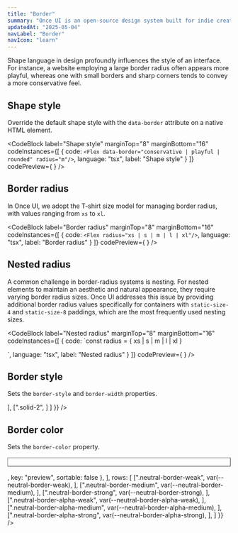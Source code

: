 ```yaml
---
title: "Border"
summary: "Once UI is an open-source design system built for indie creators, small teams, and startups to fuel the next generation of web applications."
updatedAt: "2025-05-04"
navLabel: "Border"
navIcon: "learn"
---
```





Shape language in design profoundly influences the style of an interface. For instance, a website employing a large border radius often appears more playful, whereas one with small borders and sharp corners tends to convey a more conservative feel.

## Shape style

Override the default shape style with the `data-border` attribute on a native HTML element.

<CodeBlock
  label="Shape style"
  marginTop="8"
  marginBottom="16"
  codeInstances={[
    {
      code: `<Flex data-border="conservative | playful | rounded" radius="m"/>`,
      language: "tsx",
      label: "Shape style"
    }
  ]}
  codePreview={
    <Flex fillWidth mobileDirection="column" gap="m">
      <Flex
        data-border="conservative"
        fillWidth
        height={4}
        shadow="m"
        background="neutral-strong"
        border="neutral-strong"
        radius="m"
      />
      <Flex
        data-border="playful"
        fillWidth
        height={4}
        shadow="m"
        background="neutral-strong"
        border="neutral-strong"
        radius="m"
      />
      <Flex
        data-border="rounded"
        fillWidth
        height={4}
        shadow="m"
        background="neutral-strong"
        border="neutral-strong"
        radius="m"
      />
    </Flex>
  }
/>

## Border radius

In Once UI, we adopt the T-shirt size model for managing border radius, with values ranging from `xs` to `xl`.

<CodeBlock
  label="Border radius"
  marginTop="8"
  marginBottom="16"
  codeInstances={[
    {
      code: `<Flex radius="xs | s | m | l | xl"/>`,
      language: "tsx",
      label: "Border radius"
    }
  ]}
  codePreview={
    <Flex fillWidth mobileDirection="column" gap="m">
      <Flex
        fillWidth
        height={4}
        background="neutral-strong"
        shadow="m"
        border="neutral-strong"
        radius="xs"
      />
      <Flex
        fillWidth
        height={4}
        background="neutral-strong"
        shadow="m"
        border="neutral-strong"
        radius="s"
      />
      <Flex
        fillWidth
        height={4}
        background="neutral-strong"
        shadow="m"
        border="neutral-strong"
        radius="m"
      />
      <Flex
        fillWidth
        height={4}
        background="neutral-strong"
        shadow="m"
        border="neutral-strong"
        radius="l"
      />
      <Flex
        fillWidth
        height={4}
        background="neutral-strong"
        shadow="m"
        border="neutral-strong"
        radius="xl"
      />
    </Flex>
  }
/>

## Nested radius

A common challenge in border-radius systems is nesting. For nested elements to maintain an aesthetic and natural appearance, they require varying border radius sizes. Once UI addresses this issue by providing additional border radius values specifically for containers with `static-size-4` and `static-size-8` paddings, which are the most frequently used nesting sizes.

<CodeBlock
  label="Nested radius"
  marginTop="8"
  marginBottom="16"
  codeInstances={[
    {
      code: `const radius = { xs | s | m | l | xl }

<Flex radius="{radius}-8">
  <Flex radius="{radius}-4">
    <Flex radius="{radius}"/>
  </Flex>
</Flex>`,
      language: "tsx",
      label: "Nested radius"
    }
  ]}
  codePreview={
    <Flex fillWidth mobileDirection="column" gap="m">
      <Flex fillWidth padding="8" shadow="m" border="neutral-strong" radius="xs-8">
        <Flex fillWidth padding="4" border="neutral-strong" radius="xs-4">
          <Flex
            fillWidth
            height={4}
            background="neutral-strong"
            border="neutral-strong"
            radius="xs"
          />
        </Flex>
      </Flex>
      <Flex fillWidth padding="8" shadow="m" border="neutral-strong" radius="s-8">
        <Flex fillWidth padding="4" border="neutral-strong" radius="s-4">
          <Flex
            fillWidth
            height={4}
            background="neutral-strong"
            border="neutral-strong"
            radius="s"
          />
        </Flex>
      </Flex>
      <Flex fillWidth padding="8" shadow="m" border="neutral-strong" radius="m-8">
        <Flex fillWidth padding="4" border="neutral-strong" radius="m-4">
          <Flex
            fillWidth
            height={4}
            background="neutral-strong"
            border="neutral-strong"
            radius="m"
          />
        </Flex>
      </Flex>
      <Flex fillWidth padding="8" shadow="m" border="neutral-strong" radius="l-8">
        <Flex fillWidth padding="4" border="neutral-strong" radius="l-4">
          <Flex
            fillWidth
            height={4}
            background="neutral-strong"
            border="neutral-strong"
            radius="l"
          />
        </Flex>
      </Flex>
      <Flex fillWidth padding="8" shadow="m" border="neutral-strong" radius="xl-8">
        <Flex fillWidth padding="4" border="neutral-strong" radius="xl-4">
          <Flex
            fillWidth
            height={4}
            background="neutral-strong"
            border="neutral-strong"
            radius="xl"
          />
        </Flex>
      </Flex>
    </Flex>
  }
/>

## Border style

Sets the `border-style` and `border-width` properties.

<Table
  marginTop="8"
  marginBottom="16"
  data={{
    headers: [
      { content: "Class", key: "class", sortable: true },
      { content: "Preview", key: "preview", sortable: false },
    ],
    rows: [
      [".solid-1", <Flex width="64" height="20" border="neutral-strong" radius="xs"></Flex>],
      [".solid-2", <Flex width="64" height="20" border="neutral-strong" borderStyle="solid-2" radius="xs"></Flex>]
    ]
  }}
/>

## Border color

Sets the `border-color` property.

<Table
  marginTop="8"
  marginBottom="16"
  data={{
    headers: [
      { content: "Class", key: "class", sortable: false },
      { content: "Value", key: "value", sortable: false },
      { content: <Row gap="8"><Icon name="dark" size="xs"/><Icon name="light" size="xs"/></Row>, key: "preview", sortable: false },
    ],
    rows: [
      [".neutral-border-weak", <InlineCode>var(--neutral-border-weak)</InlineCode>, <Row gap="8"><Flex border="neutral-weak" radius="xs" width="20" height="20"/></Row>],
      [".neutral-border-medium", <InlineCode>var(--neutral-border-medium)</InlineCode>, <Row gap="8"><Flex border="neutral-medium" radius="xs" width="20" height="20"/></Row>],
      [".neutral-border-strong", <InlineCode>var(--neutral-border-strong)</InlineCode>, <Row gap="8"><Flex border="neutral-strong" radius="xs" width="20" height="20"/></Row>],
      [".neutral-border-alpha-weak", <InlineCode>var(--neutral-border-alpha-weak)</InlineCode>, <Row gap="8"><Flex border="neutral-alpha-weak" radius="xs" width="20" height="20"/></Row>],
      [".neutral-border-alpha-medium", <InlineCode>var(--neutral-border-alpha-medium)</InlineCode>, <Row gap="8"><Flex border="neutral-alpha-medium" radius="xs" width="20" height="20"/></Row>],
      [".neutral-border-alpha-strong", <InlineCode>var(--neutral-border-alpha-strong)</InlineCode>, <Row gap="8"><Flex border="neutral-alpha-strong" radius="xs" width="20" height="20"/></Row>],
    ]
  }}
/>
